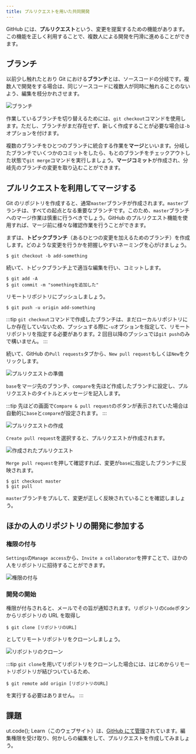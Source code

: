 ```yaml
---
title: プルリクエストを用いた共同開発
---
```


GitHub には、**プルリクエスト**という、変更を提案するための機能があります。この機能を正しく利用することで、複数人による開発を円滑に進めることができます。

## ブランチ

以前少し触れたとおり Git における**ブランチ**とは、ソースコードの分岐です。複数人で開発をする場合は、同じソースコードに複数人が同時に触れることのないよう、編集を枝分かれさせます。

![ブランチ](09/branch.svg)

作業しているブランチを切り替えるためには、`git checkout`コマンドを使用します。ただし、ブランチがまだ存在せず、新しく作成することが必要な場合は`-b`オプションを付けます。

複数のブランチをひとつのブランチに統合する作業を**マージ**といいます。分岐したブランチでいくつかのコミットをしたら、もとのブランチをチェックアウトした状態で`git merge`コマンドを実行しましょう。**マージコミット**が作成され、分岐先のブランチの変更を取り込むことができます。

## プルリクエストを利用してマージする

Git のリポジトリを作成すると、通常`master`ブランチが作成されます。`master`ブランチは、すべての起点となる重要なブランチです。このため、`master`ブランチへのマージ作業は慎重に行うべきでしょう。GitHub のプルリクエスト機能を使用すれば、マージ前に様々な確認作業を行うことができます。

まずは、**トピックブランチ**（あるひとつの変更を加えるためのブランチ）を作成します。どのような変更を行うかを把握しやすいネーミングを心がけましょう。

```
$ git checkout -b add-something
```

続いて、トピックブランチ上で適当な編集を行い、コミットします。

```
$ git add -A
$ git commit -m "somethingを追加した"
```

リモートリポジトリにプッシュしましょう。

```
$ git push -u origin add-something
```

:::tip
`git checkout`コマンドで作成したブランチは、まだローカルリポジトリにしか存在していないため、プッシュする際に`-u`オプションを指定して、リモートリポジトリを指定する必要があります。2 回目以降のプッシュでは`git push`のみで構いません。
:::

続いて、GitHub の`Pull requests`タブから、`New pull request`もしくは`New`をクリックします。

![プルリクエストの準備](09/new-pull-request-preparation.png)

`base`をマージ先のブランチ、`compare`を先ほど作成したブランチに設定し、プルリクエストのタイトルとメッセージを記入します。

:::tip
先ほどの画面で`Compare & pull request`のボタンが表示されていた場合は自動的に`base`と`compare`が設定されます。
:::

![プルリクエストの作成](09/new-pull-request.png)

`Create pull request`を選択すると、プルリクエストが作成されます。

![作成されたプルリクエスト](09/pull-request-created.png)

`Merge pull request`を押して確認すれば、変更が`base`に指定したブランチに反映されます。

```
$ git checkout master
$ git pull
```

`master`ブランチをプルして、変更が正しく反映されていることを確認しましょう。

## ほかの人のリポジトリの開発に参加する

### 権限の付与

`Settings`の`Manage access`から、`Invite a collaborator`を押すことで、ほかの人をリポジトリに招待することができます。

![権限の付与](09/authorize-others.png)

### 開発の開始

権限が付与されると、メールでその旨が通知されます。リポジトリの`Code`ボタンからリポジトリの URL を取得し

```
$ git clone [リポジトリのURL]
```

としてリモートリポジトリをクローンしましょう。

![リポジトリのクローン](09/clone-repository.png)

:::tip
`git clone`を用いてリポジトリをクローンした場合には、はじめからリモートリポジトリが結びついているため、

```
$ git remote add origin [リポジトリのURL]
```

を実行する必要はありません。
:::

## 課題

ut.code(); Learn（このウェブサイト）は、[GitHub にて管理](https://github.com/ut-code/utcode-learn)されています。編集権限を受け取り、何かしらの編集をして、プルリクエストを作成してみましょう。
